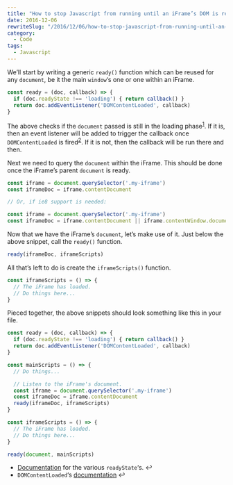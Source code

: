 ```yaml
---
title: "How to stop Javascript from running until an iFrame’s DOM is ready"
date: 2016-12-06
rewriteSlug: "/2016/12/06/how-to-stop-javascript-from-running-until-an-iframes-dom-is-ready/"
category:
  - Code
tags:
  - Javascript
---
```


We’ll start by writing a generic `ready()` function which can be reused for any `document`, be it the main `window`‘s one or one within an iFrame.

```js
const ready = (doc, callback) => {
  if (doc.readyState !== 'loading') { return callback() }
  return doc.addEventListener('DOMContentLoaded', callback)
}
```

The above checks if the `document` passed is still in the loading phase<sup id="fnref-90-1"><a href="#fn-90-1">1</a></sup>. If it is, then an event listener will be added to trigger the callback once `DOMContentLoaded` is fired<sup id="fnref-90-2"><a href="#fn-90-2">2</a></sup>. If it is not, then the callback will be run there and then.

Next we need to query the `document` within the iFrame. This should be done once the iFrame’s parent `document` is ready.

```js
const iframe = document.querySelector('.my-iframe')
const iframeDoc = iframe.contentDocument

// Or, if ie8 support is needed:

const iframe = document.querySelector('.my-iframe')
const iframeDoc = iframe.contentDocument || iframe.contentWindow.document
```

Now that we have the iFrame’s `document`, let’s make use of it. Just below the above snippet, call the `ready()` function.

```js
ready(iframeDoc, iframeScripts)
```

All that’s left to do is create the `iframeScripts()` function.

```js
const iframeScripts = () => {
  // The iFrame has loaded.
  // Do things here...
}
```

Pieced together, the above snippets should look something like this in your file.

```js
const ready = (doc, callback) => {
  if (doc.readyState !== 'loading') { return callback() }
  return doc.addEventListener('DOMContentLoaded', callback)
}

const mainScripts = () => {
  // Do things...

  // Listen to the iFrame's document.
  const iframe = document.querySelector('.my-iframe')
  const iframeDoc = iframe.contentDocument
  ready(iframeDoc, iframeScripts)
}

const iframeScripts = () => {
  // The iFrame has loaded.
  // Do things here...
}

ready(document, mainScripts)
```

- [Documentation](https://developer.mozilla.org/en-US/docs/Web/API/Document/readyState) for the various `readyState`‘s.&nbsp;↩
- `DOMContentLoaded`‘s [documentation](https://developer.mozilla.org/en-US/docs/Web/Events/DOMContentLoaded)&nbsp;↩
  
